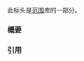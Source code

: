 {{cpp/header/title|generator|notes={{mark c++23}}}}
{{cpp/header/navbar}}
此标头是[[cpp/ranges|范围]]库的一部分。

{{dsc begin}}
{{dsc h1|类}}
{{dsc inc|cpp/ranges/dsc generator}}
{{dsc end}}

===概要===
{{cpp/synopsis/generator}}

===引用===
{{ref std c++23}}
{{ref std|title=Header {{tt|&lt;generator&gt;}} synopsis|id=generator.syn|section=26.8.2}}
{{ref std|title=Class template generator|id=coro.generator.class|section=26.8.3}}
{{ref std|title=Class generator::promise_type|id=coro.generator.promise|section=26.8.5}}
{{ref std|title=Class generator::iterator|id=coro.generator.iterator|section=26.8.6}}
{{ref std end}}

{{langlinks|en|de|es|ja|ru}}